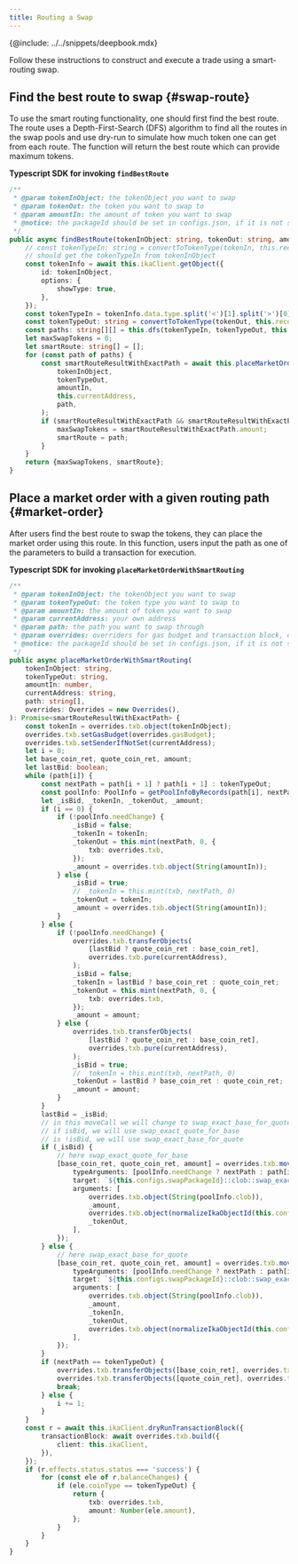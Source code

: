 ```yaml
---
title: Routing a Swap
---
```


{@include: ../../snippets/deepbook.mdx}

Follow these instructions to construct and execute a trade using a smart-routing swap.

## Find the best route to swap {#swap-route}

To use the smart routing functionality, one should first find the best route. The route uses a Depth-First-Search (DFS) algorithm to find all the routes in the swap pools and use dry-run to simulate how much token one can get from each route. The function will return the best route which can provide maximum tokens.

**Typescript SDK for invoking `findBestRoute`**

```ts
/**
 * @param tokenInObject: the tokenObject you want to swap
 * @param tokenOut: the token you want to swap to
 * @param amountIn: the amount of token you want to swap
 * @notice: the packageId should be set in configs.json, if it is not set, the transaction will fail.
 */
public async findBestRoute(tokenInObject: string, tokenOut: string, amountIn: number): Promise<smartRouteResult> {
    // const tokenTypeIn: string = convertToTokenType(tokenIn, this.records);
    // should get the tokenTypeIn from tokenInObject
    const tokenInfo = await this.ikaClient.getObject({
        id: tokenInObject,
        options: {
            showType: true,
        },
    });
    const tokenTypeIn = tokenInfo.data.type.split('<')[1].split('>')[0];
    const tokenTypeOut: string = convertToTokenType(tokenOut, this.records);
    const paths: string[][] = this.dfs(tokenTypeIn, tokenTypeOut, this.records);
    let maxSwapTokens = 0;
    let smartRoute: string[] = [];
    for (const path of paths) {
        const smartRouteResultWithExactPath = await this.placeMarketOrderWithSmartRouting(
            tokenInObject,
            tokenTypeOut,
            amountIn,
            this.currentAddress,
            path,
        );
        if (smartRouteResultWithExactPath && smartRouteResultWithExactPath.amount > maxSwapTokens) {
            maxSwapTokens = smartRouteResultWithExactPath.amount;
            smartRoute = path;
        }
    }
    return {maxSwapTokens, smartRoute};
}
```

## Place a market order with a given routing path {#market-order}

After users find the best route to swap the tokens, they can place the market order using this route. In this function, users input the path as one of the parameters to build a transaction for execution.

**Typescript SDK for invoking `placeMarketOrderWithSmartRouting`**

```ts
/**
 * @param tokenInObject: the tokenObject you want to swap
 * @param tokenTypeOut: the token type you want to swap to
 * @param amountIn: the amount of token you want to swap
 * @param currentAddress: your own address
 * @param path: the path you want to swap through
 * @param overrides: overriders for gas budget and transaction block, default we will set to the max gas budget, and create a new transaction block
 * @notice: the packageId should be set in configs.json, if it is not set, the transaction will fail.
 */
public async placeMarketOrderWithSmartRouting(
    tokenInObject: string,
    tokenTypeOut: string,
    amountIn: number,
    currentAddress: string,
    path: string[],
    overrides: Overrides = new Overrides(),
): Promise<smartRouteResultWithExactPath> {
    const tokenIn = overrides.txb.object(tokenInObject);
    overrides.txb.setGasBudget(overrides.gasBudget);
    overrides.txb.setSenderIfNotSet(currentAddress);
    let i = 0;
    let base_coin_ret, quote_coin_ret, amount;
    let lastBid: boolean;
    while (path[i]) {
        const nextPath = path[i + 1] ? path[i + 1] : tokenTypeOut;
        const poolInfo: PoolInfo = getPoolInfoByRecords(path[i], nextPath, this.records);
        let _isBid, _tokenIn, _tokenOut, _amount;
        if (i == 0) {
            if (!poolInfo.needChange) {
                _isBid = false;
                _tokenIn = tokenIn;
                _tokenOut = this.mint(nextPath, 0, {
                    txb: overrides.txb,
                });
                _amount = overrides.txb.object(String(amountIn));
            } else {
                _isBid = true;
                // _tokenIn = this.mint(txb, nextPath, 0)
                _tokenOut = tokenIn;
                _amount = overrides.txb.object(String(amountIn));
            }
        } else {
            if (!poolInfo.needChange) {
                overrides.txb.transferObjects(
                    [lastBid ? quote_coin_ret : base_coin_ret],
                    overrides.txb.pure(currentAddress),
                );
                _isBid = false;
                _tokenIn = lastBid ? base_coin_ret : quote_coin_ret;
                _tokenOut = this.mint(nextPath, 0, {
                    txb: overrides.txb,
                });
                _amount = amount;
            } else {
                overrides.txb.transferObjects(
                    [lastBid ? quote_coin_ret : base_coin_ret],
                    overrides.txb.pure(currentAddress),
                );
                _isBid = true;
                // _tokenIn = this.mint(txb, nextPath, 0)
                _tokenOut = lastBid ? base_coin_ret : quote_coin_ret;
                _amount = amount;
            }
        }
        lastBid = _isBid;
        // in this moveCall we will change to swap_exact_base_for_quote
        // if isBid, we will use swap_exact_quote_for_base
        // is !isBid, we will use swap_exact_base_for_quote
        if (_isBid) {
            // here swap_exact_quote_for_base
            [base_coin_ret, quote_coin_ret, amount] = overrides.txb.moveCall({
                typeArguments: [poolInfo.needChange ? nextPath : path[i], poolInfo.needChange ? path[i] : nextPath],
                target: `${this.configs.swapPackageId}::clob::swap_exact_quote_for_base`,
                arguments: [
                    overrides.txb.object(String(poolInfo.clob)),
                    _amount,
                    overrides.txb.object(normalizeIkaObjectId(this.configs.clock)),
                    _tokenOut,
                ],
            });
        } else {
            // here swap_exact_base_for_quote
            [base_coin_ret, quote_coin_ret, amount] = overrides.txb.moveCall({
                typeArguments: [poolInfo.needChange ? nextPath : path[i], poolInfo.needChange ? path[i] : nextPath],
                target: `${this.configs.swapPackageId}::clob::swap_exact_base_for_quote`,
                arguments: [
                    overrides.txb.object(String(poolInfo.clob)),
                    _amount,
                    _tokenIn,
                    _tokenOut,
                    overrides.txb.object(normalizeIkaObjectId(this.configs.clock)),
                ],
            });
        }
        if (nextPath == tokenTypeOut) {
            overrides.txb.transferObjects([base_coin_ret], overrides.txb.pure(currentAddress));
            overrides.txb.transferObjects([quote_coin_ret], overrides.txb.pure(currentAddress));
            break;
        } else {
            i += 1;
        }
    }
    const r = await this.ikaClient.dryRunTransactionBlock({
        transactionBlock: await overrides.txb.build({
            client: this.ikaClient,
        }),
    });
    if (r.effects.status.status === 'success') {
        for (const ele of r.balanceChanges) {
            if (ele.coinType == tokenTypeOut) {
                return {
                    txb: overrides.txb,
                    amount: Number(ele.amount),
                };
            }
        }
    }
}
```
